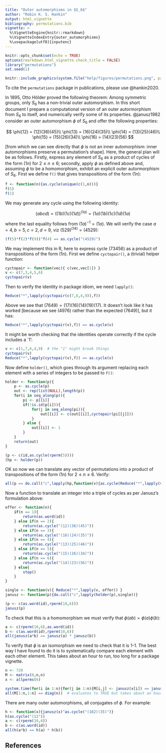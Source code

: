 ```yaml
---
title: "Outer automorphisms in $S_6$"
author: "Robin K. S. Hankin"
output: html_vignette
bibliography: permutations.bib
vignette: >
  %\VignetteEngine{knitr::rmarkdown}
  %\VignetteIndexEntry{outer_automorphisms}
  %\usepackage[utf8]{inputenc}
---
```


```r
knitr::opts_chunk$set(echo = TRUE)
options(rmarkdown.html_vignette.check_title = FALSE)
library("permutations")
set.seed(1)
```

```r
knitr::include_graphics(system.file("help/figures/permutations.png", package = "permutations"))
```

To cite the `permutations` package in publications, please use
@hankin2020.  

In 1895, Otto Hölder proved the following theorem: Among symmetric
groups, only $S_6$ has a non-trivial outer automorphism.  In this
short document I prepare a computational version of an outer
autormorphism from $S_6$ to itself, and numerically verify some of its
properties.  @janusz1982 consider an outer automorphism $\phi$ of
$S_6$ and offer the following properties:

$$
\phi(12) = (12)(36)(45)\\
\phi(13) = (16)(24)(35)\\
\phi(14) = (13)(25)(46)\\
\phi(15) = (15)(26)(34)\\
\phi(16) = (14)(23)(56)
$$

[from which we can see directly that $\phi$ is not an inner
automorphism: inner automorphisms preserve a permutation's shape].
Here, the general plan will be as follows.  Firstly, express any
element of $S_6$ as a product of cycles of the form $(1n)$ for
$2\leqslant n\leqslant 6$; secondly, apply $\phi$ as defined above
and, assuming $\phi$ to be a homomorphism, exhibit an explicit outer
autormorphism of $S_6$.  First we define `f()` that gives
transpositions of the form $(1n)$:

```r
f <- function(n){as.cycle(unique(c(1,n)))}
f(5)
f(1)
```

We may generate any cycle using the following identity:

$$
(abcd) = \left((1b)(1c)(1d)\right)^{(1a)} = (1a)(1b)(1c)(1d)(1a)
$$

where the last equality follows from $(1a)^{-1}=(1a)$.  We will verify
the case $a=4,b=5,c=2,d=9$, viz $(529)^{(14)}=(4529)$:

```r
(f(5)*f(2)*f(9))^f(4) == as.cycle("(4529)")
```

We may implement this in R, here to express cycle $(73456)$ as a
product of transpositions of the form $(1n)$.  First we define
`cyctopair()`, a (trivial) helper function:

```r
cyctopair <- function(vec){ c(vec,vec[1]) }
v <- c(7,3,4,5,6)
cyctopair(v)
```

Then to verify the identity in package idiom, we need `lapply()`:

```r
Reduce("*",lapply(cyctopair(c(7,6,4,9)),f))
```

Above we see that $(7649)=(17)(16)(14)(19)(17)$.  It doesn't look like
it has worked [because we see $(4976)$ rather than the expected
$(7649)$], but it has:

```r
Reduce("*",lapply(cyctopair(v),f)) == as.cycle(v)
```

It might be worth checking that the identities operate correctly if
the cycle includes a `1':

```r
v <- c(1,7,6,4,9)  # the "1" might break things
cyctopair(v)
Reduce("*",lapply(cyctopair(v),f)) == as.cycle(v)
```

Now define `holder()`, which goes through its argument replacing each
element with a series of integers to be passed to `f()`:

```r
holder <- function(p){
    p <- as.cycle(p)
    out <- rep(list(NULL),length(p))
    for(i in seq_along(p)){
        pi <- p[[i]]
        if(!is.id(p[i])){
            for(j in seq_along(pi)){
                out[[i]] <- c(out[[i]],cyctopair(pi[[j]]))
            }
        } else {
            out[[i]] <- 1
        }
    }
    return(out)
}
```

```r
(p <- c(id,as.cycle(rperm(5))))
(hp <- holder(p))
```

OK so now we can translate any vector of permutations into a product
of transpositions of the form $(1n)$ for $2\leqslant n\leqslant 6$.
Verify:

```r
all(p == do.call("c",lapply(hp,function(v){as.cycle(Reduce("*",lapply(v,f)))})))
```

Now a function to translate an integer into a triple of cycles as per
Janusz's formulation above:

```r
offer <- function(n){
    if(n == 1){
        return(as.word(id))
    } else if(n == 2){
        return(as.cycle("(12)(36)(45)"))
    } else if(n == 3){
        return(as.cycle("(16)(24)(35)"))
    } else if(n == 4){
        return(as.cycle("(13)(25)(46)"))
    } else if(n == 5){
        return(as.cycle("(15)(26)(34)"))
    } else if(n == 6){
        return(as.cycle("(14)(23)(56)"))
    } else{
        stop()
    }
}

single <- function(v){ Reduce("*",lapply(v, offer)) }
janusz <- function(p){do.call("c",lapply(holder(p),single))}
```

```r
(p <- c(as.word(id),rperm(10,6)))
janusz(p)
```


To check that this is a homomorphism we must verify that
$\phi(ab)=\phi(a)\phi(b)$:


```r
a <- c(rperm(10,6),as.word(id))
b <- c(as.word(id),rperm(10,6))
all(janusz(a*b) == janusz(a) * janusz(b))
```

To verify that $\phi$ is an isomorphism we need to check that it is
1-1.  The best way I have found to do it is to systematically compare
each element with each other element.  This takes about an hour to
run, too long for a package vignette.

```r
n <- 720
M <- matrix(0,n,n)
x <- allperms(6)

system.time(for(i in 1:n){for(j in 1:n){M[i,j] <- janusz(x[i]) == janusz(x[j])}})
all(M[1:n,1:n] == diag(n))  # evaluates to TRUE but takes about an hour
```

There are many outer automorphisms, all conjugates of $\phi$.  For example:

```r
h <- function(x){janusz(x)^as.cycle("(162)(35)")}
h(as.cycle("(12"))
a <- c(rperm(10,6))
b <- c(as.word(id))
all(h(a*b) == h(a) * h(b))
```

## References {-}
